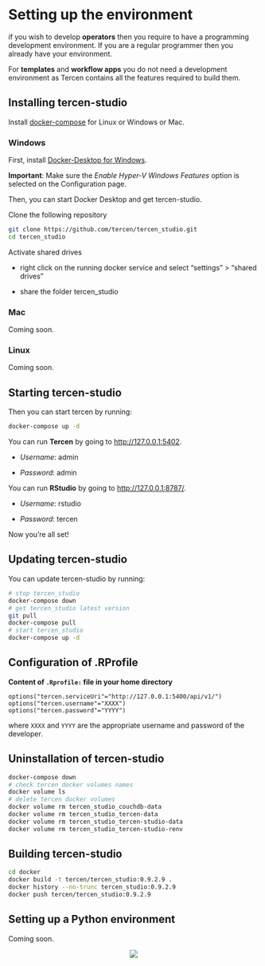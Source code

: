 # Setting up the environment

if you wish to develop __operators__ then you require to have a programming development environment.
If you are a regular programmer then you already have your environment.

For __templates__ and __workflow apps__ you do not need a development environment as Tercen contains all the features required to build them.

## Installing tercen-studio {-}

Install [docker-compose](https://docs.docker.com/compose/install/) for Linux or Windows or Mac. 

### Windows {-}

First, install [Docker-Desktop for Windows](https://docs.docker.com/docker-for-windows/install/).

**Important**: Make sure the _Enable Hyper-V Windows Features_ option is selected on the Configuration page.

Then, you can start Docker Desktop and get tercen-studio.

Clone the following repository
```bash
git clone https://github.com/tercen/tercen_studio.git
cd tercen_studio
```

Activate shared drives

* right click on the running docker service and select "settings" > "shared drives"

* share the folder tercen_studio 


### Mac {-}

Coming soon.

### Linux {-}

Coming soon.

## Starting tercen-studio {-}

Then you can start tercen by running:

```bash
docker-compose up -d
```

You can run **Tercen** by going to [http://127.0.0.1:5402](http://127.0.0.1:5402).

* _Username_: admin

* _Password_: admin

You can run **RStudio** by going to  [http://127.0.0.1:8787/](http://127.0.0.1:8787/).
 
* _Username_: rstudio

* _Password_: tercen

Now you're all set!

## Updating tercen-studio {-}

You can update tercen-studio by running:

```bash
# stop tercen_studio
docker-compose down        
# get tercen_studio latest version           
git pull
docker-compose pull
# start tercen_studio
docker-compose up -d
```

## Configuration of .RProfile {-}

__Content of `.Rprofile:` file in your home directory__ 
```
options("tercen.serviceUri"="http://127.0.0.1:5400/api/v1/")
options("tercen.username"="XXXX")
options("tercen.password"="YYYY")
```
where `XXXX` and `YYYY` are the appropriate username and password of the developer.


## Uninstallation of tercen-studio {-}

```bash
docker-compose down
# check tercen docker volumes names
docker volume ls
# delete tercen docker volumes
docker volume rm tercen_studio_couchdb-data
docker volume rm tercen_studio_tercen-data
docker volume rm tercen_studio_tercen-studio-data
docker volume rm tercen_studio_tercen-studio-renv
```

## Building tercen-studio {-}

```bash
cd docker
docker build -t tercen/tercen_studio:0.9.2.9 .
docker history --no-trunc tercen_studio:0.9.2.9
docker push tercen/tercen_studio:0.9.2.9
```

## Setting up a Python environment {-}

Coming soon.

<center>![](images/goldfish.png)</center>